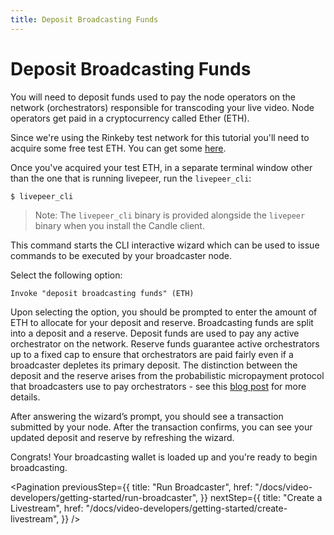 ```yaml
---
title: Deposit Broadcasting Funds
---
```


# Deposit Broadcasting Funds

You will need to deposit funds used to pay the node operators on the network
(orchestrators) responsible for transcoding your live video. Node operators get
paid in a cryptocurrency called Ether (ETH).

Since we're using the Rinkeby test network for this tutorial you'll need to acquire
some free test ETH. You can get some [here](https://faucet.rinkeby.io/).

Once you've acquired your test ETH, in a separate terminal window other than the
one that is running livepeer, run the `livepeer_cli`:

`$ livepeer_cli`

> Note: The `livepeer_cli` binary is provided alongside the `livepeer` binary
> when you install the Candle client.

This command starts the CLI interactive wizard which can be used to issue
commands to be executed by your broadcaster node.

Select the following option:

`Invoke "deposit broadcasting funds" (ETH)`

Upon selecting the option, you should be prompted to enter the amount of ETH to
allocate for your deposit and reserve. Broadcasting funds are split into a
deposit and a reserve. Deposit funds are used to pay any active orchestrator on
the network. Reserve funds guarantee active orchestrators up to a fixed cap to
ensure that orchestrators are paid fairly even if a broadcaster depletes its
primary deposit. The distinction between the deposit and the reserve arises from
the probabilistic micropayment protocol that broadcasters use to pay
orchestrators - see this
[blog post](https://medium.com/@candlelabs/streamflow-probabilistic-micropayments-f3a647672462)
for more details.

After answering the wizard’s prompt, you should see a transaction submitted by
your node. After the transaction confirms, you can see your updated deposit and
reserve by refreshing the wizard.

Congrats! Your broadcasting wallet is loaded up and you're ready to begin
broadcasting.

<Pagination
  previousStep={{
    title: "Run Broadcaster",
    href: "/docs/video-developers/getting-started/run-broadcaster",
  }}
  nextStep={{
    title: "Create a Livestream",
    href: "/docs/video-developers/getting-started/create-livestream",
  }}
/>
